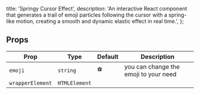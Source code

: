   title: 'Springy Cursor Effect',
  description:
    'An interactive React component that generates a trail of emoji particles following the cursor with a spring-like motion, creating a smooth and dynamic elastic effect in real time.',
};

<ComponentCodePreview name='springy-cursor' />

## Props

| Prop             | Type          | Default | Description                           |
| ---------------- | ------------- | ------- | ------------------------------------- |
| `emoji`          | `string`      | ⚽      | you can change the emoji to your need |
| `wrapperElement` | `HTMLElement` |         |                                       |

